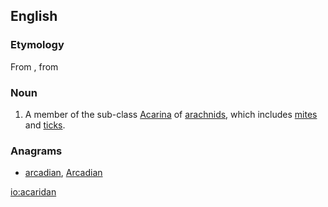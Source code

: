 ==English==

===Etymology===
From {{etyl|NL.}}, from {{etyl|grc}} {{term|ἀκαρί||mite|tr=akari|lang=grc|sc=polytonic}}

===Noun===
{{en-noun}}

# {{zoology}} A member of the sub-class [[Acarina]] of [[arachnid]]s, which includes [[mite]]s and [[tick]]s.

===Anagrams===
* [[arcadian#English|arcadian]], [[Arcadian#English|Arcadian]]

[[io:acaridan]]